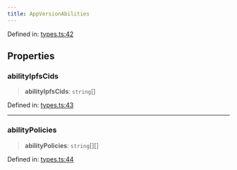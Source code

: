 ```yaml
---
title: AppVersionAbilities
---
```


Defined in: [types.ts:42](https://github.com/LIT-Protocol/Vincent/blob/1c902a7c278246adaf4479901c6e2d38e00321e5/packages/libs/contracts-sdk/src/types.ts#L42)

## Properties

### abilityIpfsCids

> **abilityIpfsCids**: `string`[]

Defined in: [types.ts:43](https://github.com/LIT-Protocol/Vincent/blob/1c902a7c278246adaf4479901c6e2d38e00321e5/packages/libs/contracts-sdk/src/types.ts#L43)

***

### abilityPolicies

> **abilityPolicies**: `string`[][]

Defined in: [types.ts:44](https://github.com/LIT-Protocol/Vincent/blob/1c902a7c278246adaf4479901c6e2d38e00321e5/packages/libs/contracts-sdk/src/types.ts#L44)
